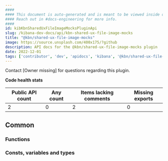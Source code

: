 ```yaml
---
####
#### This document is auto-generated and is meant to be viewed inside our experimental, new docs system.
#### Reach out in #docs-engineering for more info.
####
id: kibKbnSharedUxFileImageMocksPluginApi
slug: /kibana-dev-docs/api/kbn-shared-ux-file-image-mocks
title: "@kbn/shared-ux-file-image-mocks"
image: https://source.unsplash.com/400x175/?github
description: API docs for the @kbn/shared-ux-file-image-mocks plugin
date: 2022-12-01
tags: ['contributor', 'dev', 'apidocs', 'kibana', '@kbn/shared-ux-file-image-mocks']
---
```




Contact [Owner missing] for questions regarding this plugin.

**Code health stats**

| Public API count  | Any count | Items lacking comments | Missing exports |
|-------------------|-----------|------------------------|-----------------|
| 2 | 0 | 2 | 0 |

## Common

### Functions
<DocDefinitionList data={kbnSharedUxFileImageMocksObj.common.functions}/>

### Consts, variables and types
<DocDefinitionList data={kbnSharedUxFileImageMocksObj.common.misc}/>

